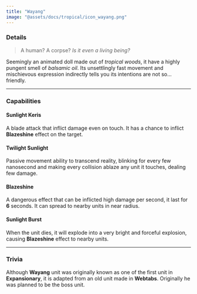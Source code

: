 ```yaml
---
title: "Wayang"
image: "@assets/docs/tropical/icon_wayang.png"
---
```


### Details

> A human? A corpse? _Is it even a living being?_

Seemingly an animated doll made out of _tropical woods_, it have a highly pungent smell of _balsamic oil_. Its unsettlingly fast movement and mischievous expression indirectly tells you its intentions are not so... friendly.

---

### Capabilities

<Tabs client:load>

<Tab name="Main Attack">

#### Sunlight Keris

A blade attack that inflict damage even on touch. It has a chance to inflict **Blazeshine** effect on the target.

</Tab>

<Tab name="Passive">

#### Twilight Sunlight

Passive movement ability to transcend reality, blinking for every few nanosecond and making every collision ablaze any unit it touches, dealing few damage.

</Tab>

<Tab name="Effects">

#### Blazeshine

A dangerous effect that can be inflicted high damage per second, it last for **6** seconds. It can spread to nearby units in near radius.

</Tab>

<Tab name="On Death">

#### Sunlight Burst

When the unit dies, it will explode into a very bright and forceful explosion, causing **Blazeshine** effect to nearby units.

</Tab>

</Tabs>

---

### Trivia

<Accordion client:load title="Origin?">

Although **Wayang** unit was originally known as one of the first unit in **Expansionary**, it is adapted from an old unit made in **Webtabs**. Originally he was planned to be the boss unit.

</Accordion>
